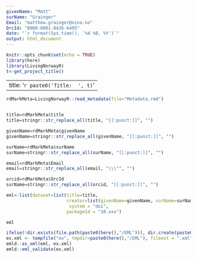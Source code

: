 ```yaml
---
givenName: "Matt"
surName: "Grainger"
Email: "matthew.grainger@nina.no"
OrcId: "0000-0001-8426-6495"
date: "`r format(Sys.time(), '%d %B, %Y')`"
output: html_document
---
```


```r
knitr::opts_chunk$set(echo = TRUE)
library(here)
library(LivingNorwayR)
t<-get_project_title()
```

---
title: '`r paste0('Title:  ', t)`'
---


```r
rdMarkMeta=LivingNorwayR::read_metadata(file="Metadata.rmd")
  
```


```r
title=rdMarkMeta$title
title=stringr::str_replace_all(title, "[[:punct:]]", "")

givenName=rdMarkMeta$givenName
givenName=stringr::str_replace_all(givenName, "[[:punct:]]", "")

surName=rdMarkMeta$surName
surName=stringr::str_replace_all(surName, "[[:punct:]]", "")

email=rdMarkMeta$Email
email=stringr::str_replace_all(email, "\\\"", "")

orcid=rdMarkMeta$OrcId
surName=stringr::str_replace_all(orcid, "[[:punct:]]", "")

```


```r

eml<-list(dataset=list(title=title,
                       creator=list(givenName=givenName, surName=surName, electronicMailAddress=email, userID=orcid)),
                        system = "doi",
                       packageId = "10.xxx")

eml
```

```r
ifelse(!dir.exists(file.path(paste0(here(),"/EML"))), dir.create(paste0(here(),"/EML"), FALSE))
ex.xml <- tempfile("ex", tmpdir=paste0(here(),"/EML"), fileext = ".xml") # use your preferred file path
emld::as_xml(eml, ex.xml)
emld::eml_validate(ex.xml)

```

